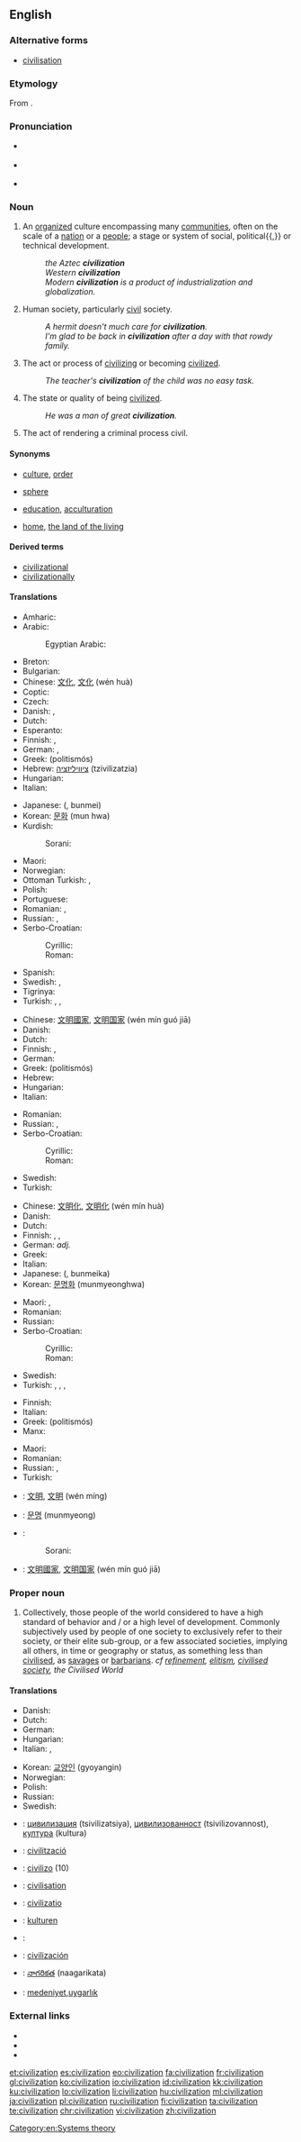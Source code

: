 ==English==
{{wikipedia}}
{{wikiquote}}

===Alternative forms===
* [[civilisation]]  {{qualifier|UK}}

===Etymology===
From {{etyl|fr|en}} {{term|civilisation|lang=fr}}.

===Pronunciation===
* {{a|UK}} {{IPA|/ˌsɪv.ɪ.laɪˈzeɪ.ʃən/}}
* {{a|Aus}} {{IPA|[ˌsɪv.ə.lɑeˈzæɪ.ʃən]}}
* {{a|US}} {{IPA|/ˌsɪv.ə.ləˈzeɪ.ʃən/}}
: {{audio|En-us-civilization.ogg|Audio (US)}}

===Noun===
{{en-noun}}

# An [[organized]] culture encompassing many [[community|communities]], often on the scale of a [[nation]] or a [[people]]; a stage or system of social, political{{,}} or technical development.
#: ''the Aztec '''civilization'''''
#: ''Western '''civilization'''''
#: ''Modern '''civilization''' is a product of industrialization and globalization.''
# {{context|uncountable|lang=en}} Human society, particularly [[civil]] society.
#: ''A hermit doesn't much care for '''civilization'''.''
#: ''I'm glad to be back in '''civilization''' after a day with that rowdy family.''
# The act or process of [[civilize|civilizing]] or becoming [[civilize|civilized]].
#: ''The teacher's '''civilization''' of the child was no easy task.''
# The state or quality of being [[civilized]].
#: ''He was a man of great '''civilization'''.''
# {{context|obsolete|lang=en}} The act of rendering a criminal process civil.

====Synonyms====
* {{sense|large-scale stage of societal development}} [[culture]], [[order]]
* {{sense|group of countries}} [[sphere]]
* {{sense|act of civilizing}} [[education]], [[acculturation]]
* {{sense|preferred human society}} [[home]], [[the land of the living]]

====Derived terms====
* [[civilizational]]
* [[civilizationally]]

====Translations====
{{trans-top|organized culture}}
* Amharic: {{t-|am|ስልጣኔ|m|tr=slt’ane̯|sc=Ethi}}
* Arabic: {{t+|ar|حضارة|f|tr=hidaara|sc=Arab}}
*: Egyptian Arabic: {{tø|arz|حضارة|f|tr=ḥaḍāra|sc=Arab}}
* Breton: {{t+|br|sevenadur|m}}
* Bulgarian: {{t+|bg|цивилизация|f|sc=Cyrl}}
* Chinese: [[文化]], [[文化]] (wén huà)
* Coptic: {{tø|cop|ⲓⲉⲃⲟⲩⲱⲓⲛⲓ|m|tr=yevuōini}}
* Czech: {{t+|cs|civilizace|f}}
* Danish: {{t-|da|civilisation|c}}, {{t-|da|kultur|c}}
* Dutch: {{t+|nl|beschaving|f}}
* Esperanto: {{t-|eo|civilizo}}
* Finnish: {{t+|fi|kulttuuri}}, {{t-|fi|sivilisaatio}}
* German: {{t+|de|Zivilisation|f}}, {{t+|de|Kultur|f}}
* Greek: {{t+|el|πολιτισμός|m|sc=Grek}} (politismós)
* Hebrew: [[ציוויליזציה]] (tzivilizatzia) {{f}}
* Hungarian: {{t+|hu|civilizáció}}
* Italian: {{t+|it|civiltà|f}}
{{trans-mid}}
* Japanese: {{Jpan|[[文明]]}} ({{Jpan|[[ぶんめい]]}}, bunmei)
* Korean: [[문화]] (mun hwa)
* Kurdish:
*: Sorani: {{t+|ku|ئاوه‌دانی|tr=AwadAni|sc=ku-Arab}}
* Maori: {{t-|mi|puāwaitanga}}
* Norwegian: {{t+|no|sivilisasjon|m}}
* Ottoman Turkish: {{tø|ota|مدنيت|tr=medeniyyet|sc=ota-Arab}}, {{tø|ota|تمدن|tr=temeddün|sc=ota-Arab}}
* Polish: {{t+|pl|cywilizacja|f}}
* Portuguese: {{t+|pt|civilização|f}}
* Romanian: {{t-|ro|civilizație|f}}, {{t-|ro|cultură|f}}
* Russian: {{t+|ru|цивилизация|f|tr=civilizácija|sc=Cyrl}}, {{t+|ru|культура|f|tr=kul'túra|sc=Cyrl}}
* Serbo-Croatian:
*: Cyrillic:  {{t-|sh|цивилизација|f|sc=Cyrl}}
*: Roman: {{t-|sh|civilizacija|f|alt=civilizácija}}
* Spanish: {{t+|es|civilización|f}}
* Swedish: {{t-|sv|civilisation|c}}, {{t+|sv|kultur|c}}
* Tigrinya: {{t-|ti|ስልጣኔ|tr=slt’anie̯|sc=Ethi}}
* Turkish: {{t-|tr|ekinç}}, {{t+|tr|medeniyet}}, {{t+|tr|uygarlık}}
{{trans-bottom}}

{{trans-top|human society}}
* Chinese: [[文明]][[國家]], [[文明]][[国家]] (wén mín guó jiā)
* Danish: {{t-|da|civilisation|c}}
* Dutch: {{t-|nl|bewoonde wereld}}
* Finnish: {{t+|fi|sivistys}}, {{t-|fi|sivistynyt}} {{t+|fi|yhteiskunta}}
* German: {{t+|de|Kultur|f}}
* Greek: {{t+|el|πολιτισμός|m|sc=Grek}} (politismós)
* Hebrew: {{t-|he|ציוויליזציה|f|tr=tzivilizatzia|}}
* Hungarian: {{t+|hu|civilizáció}}
* Italian: {{t+|it|civiltà}}
{{trans-mid}}
* Romanian: {{t-|ro|civilizație|f}}
* Russian: {{t+|ru|цивилизация|f|tr=civilizácija|sc=Cyrl}}, {{t+|ru|культура|f|tr=kul'túra|sc=Cyrl}}
* Serbo-Croatian:
*: Cyrillic:  {{t-|sh|цивилизација|f|sc=Cyrl}}
*: Roman: {{t-|sh|civilizacija|f|alt=civilizácija}}
* Swedish: {{t-|sv|civilisation|c}}
* Turkish: {{t+|tr|insanlık}}
{{trans-bottom}}

{{trans-top|act or process of civilizing or becoming civilized}}
* Chinese: [[文明化]], [[文明化]] (wén mín huà)
* Danish: {{t-|da|civilisering|c}}
* Dutch: {{t-|nl|civilisatie}}
* Finnish: {{t+|fi|sivistää|alt=sivistäminen}}, {{t-|fi|sivistyä|alt=sivistyminen}}, {{t-|fi|sivilisaatio}}
* German: {{t+|de|zivilisiert}} ''adj.''
* Greek: {{t+|el|πολιτισμός|m|tr=politismós|sc=Grek}}
* Italian: {{t-|it|civilizzazione|f}}
* Japanese: {{Jpan|[[文明化]]}} ({{Jpan|[[ぶんめいか]]}}, bunmeika)
* Korean: [[문명화]] (munmyeonghwa)
{{trans-mid}}
* Maori: {{t-|mi|puāwaitanga}}, {{t-|mi|whakapuāwaitanga}}
* Romanian: {{t-|ro|civilizare|f}}
* Russian: {{t+|ru|цивилизация|f|tr=civilizácija|sc=Cyrl}}
* Serbo-Croatian:
*: Cyrillic: {{t-|sh|цивилизираност|f|sc=Cyrl}}
*: Roman: {{t-|sh|civiliziranost|f|alt=civilìzīranōst}}
* Swedish: {{t-|sv|civilisering|c}}
* Turkish: {{t-|tr|medenîleşme}}, {{t+|tr|uygarlaşma}}, {{t-|tr|medenîleştirme}}, {{t-|tr|uygarlaştırma}}
{{trans-bottom}}

{{trans-top|state or quality of being civilized}}
* Finnish: {{t-|fi|sivistyneiyys}}
* Italian: {{t+|it|civiltà|f}}
* Greek: {{t+|el|πολιτισμός|m|sc=Grek}} (politismós)
* Manx: {{t-|gv|ardveenid|f}}
{{trans-mid}}
* Maori: {{t-|mi|puāwaitanga}}
* Romanian: {{t-|ro|civilitate|f}}
* Russian: {{t+|ru|цивилизованность|f|tr=civilizóvannost'|sc=Cyrl}}, {{t+|ru|культура|f|tr=kul'túra|sc=Cyrl}}
* Turkish: {{t+|tr|sivilleşme}}
{{trans-bottom}}

{{checktrans-top}}
<!-- these were under advanced state of society-->
* {{ttbc|cmn}}: [[文明]], [[文明]] (wén míng)
* {{ttbc|ko}}: [[문명]] (munmyeong)
* {{ttbc|ku}}:
*: Sorani: {{t-|ku|شارستانێتی|tr=shAristAneti|sc=ku-Arab}}
{{trans-mid}}
<!-- these were under achievements of communal understanding -->
* {{ttbc|cmn}}: [[文明]][[國家]], [[文明]][[国家]] (wén mín guó jiā)
{{trans-bottom}}

===Proper noun===
{{en-proper noun}}

# Collectively, those people of the world considered to have a high standard of behavior and / or a high level of development. Commonly subjectively used by people of one society to exclusively refer to their society, or their elite sub-group, or a few associated societies, implying all others, in time or geography or status, as something less than [[civilise|civilised]], as [[savage|savages]] or [[barbarian|barbarians]]. ''cf [[refinement]], [[elitism]], [[civilised society]], the Civilised World''

====Translations====
{{trans-top|people of the world considered to have a high standard of behavior}}
* Danish: {{t-|da|civilisation|c}}
* Dutch: {{t+|nl|beschaving}}
* German: {{t+|de|Zivilisation|f}}
* Hungarian: {{t+|hu|civilizáció}}
* Italian: {{t+|it|civiltà|f}},  {{t-|it|civilizzazione|f}}
{{trans-mid}}
* Korean: [[교양인]] (gyoyangin)
* Norwegian: {{t+|no|sivilisasjon|m}}
* Polish: {{t+|pl|cywilizacja|f}}
* Russian: {{t+|ru|цивилизация|f|tr=civilizácija|sc=Cyrl}}
* Swedish: {{t-|sv|civilisation|c}}
{{trans-bottom}}

{{checktrans-top}}
<!--Please remove this section once all the words are moved to their appropriate translation table above-->
* {{ttbc|bg}}: [[цивилизация]] (tsivilizatsiya), [[цивилизованност]] (tsivilizovannost), [[култура]] (kultura)
* {{ttbc|ca}}: [[civilització]]
* {{ttbc|eo}}: [[civilizo]] (10)
* {{ttbc|fr}}: [[civilisation]]
{{trans-mid}}
* {{ttbc|la}}: [[civilizatio]]
* {{ttbc|no}}: [[kulturen]] {{f}}
* {{ttbc|fa}}: {{t+|fa|تمدن|alt=تمدّن|sc=fa-Arab}}
* {{ttbc|es}}: [[civilización]]
* {{ttbc|te}}: [[నాగరికత]] (naagarikata)
* {{ttbc|tr}}: [[medeniyet]],[[uygarlık]]
{{trans-bottom}}

===External links===
* {{R:Webster 1913}}
* {{R:Century 1911}}
* {{R:OneLook}}

[[Category:en:Systems theory]]

[[et:civilization]]
[[es:civilization]]
[[eo:civilization]]
[[fa:civilization]]
[[fr:civilization]]
[[gl:civilization]]
[[ko:civilization]]
[[io:civilization]]
[[id:civilization]]
[[kk:civilization]]
[[ku:civilization]]
[[lo:civilization]]
[[li:civilization]]
[[hu:civilization]]
[[ml:civilization]]
[[ja:civilization]]
[[pl:civilization]]
[[ru:civilization]]
[[fi:civilization]]
[[ta:civilization]]
[[te:civilization]]
[[chr:civilization]]
[[vi:civilization]]
[[zh:civilization]]
